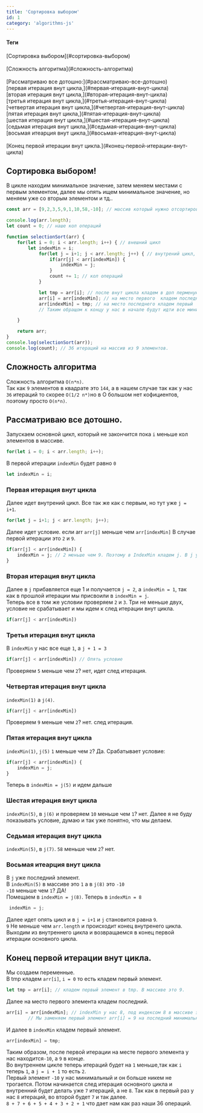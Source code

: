 ```yaml
---
title: 'Сортировка выбором'
id: 1
category: 'algorithms-js'
---
```


<div className = 'mdHead'>

#### Теги

<div className = 'tag_js'>[Сортировка выбором](#сортировка-выбором)</div>  <br/>
<div className = 'tag_js'>[Сложность алгоритма](#сложность-алгоритма)</div> <br/>
<div className = 'tag_js'>[Рассматриваю все дотошно:](#рассматриваю-все-дотошно)</div>
<div className = 'mini_tag_js'>[первая итерация внут цикла,](#первая-итерация-внут-цикла)</div>
<div className = 'mini_tag_js'>[вторая итерация внут цикла,](#вторая-итерация-внут-цикла)</div>
<div className = 'mini_tag_js'>[третья итерация внут цикла,](#третья-итерация-внут-цикла)</div>
<div className = 'mini_tag_js'>[четвертая итерация внут цикла,](#четвертая-итерация-внут-цикла)</div>
<div className = 'mini_tag_js'>[пятая итерация внут цикла,](#пятая-итерация-внут-цикла)</div>
<div className = 'mini_tag_js'>[шестая итерация внут цикла,](#шестая-итерация-внут-цикла)</div>
<div className = 'mini_tag_js'>[седьмая итерация внут цикла,](#седьмая-итерация-внут-цикла)</div>
<div className = 'mini_tag_js'>[восьмая итеарция внут цикла,](#восьмая-итеарция-внут-цикла)</div><br/>
<div className = 'tag_js'>[Конец первой итерации внут цикла.](#конец-первой-итерации-внут-цикла)</div>

</div>

## Сортировка выбором!
В цикле находим минимальное значение, затем меняем местами с первым элементом,
далее мы опять ищем минимальное значение, но меняем уже со вторым элементом и тд..

```javaScript
const arr = [9,2,3,5,9,1,10,58,-10]; // массив который нужно отсортировать.

console.log(arr.length);
let count = 0; // наше кол операций

function selectionSort(arr) {
    for(let i = 0; i < arr.length; i++) { // внешний цикл
        let indexMin = i;
            for(let j = i+1; j < arr.length; j++) { // внутрений цикл, который  каждую итерацию внешнего цикла будет проходить все элементы в массиве
                if(arr[j] < arr[indexMin]) {
                    indexMin = j;
                }
                count += 1; // кол операций
            }

            let tmp = arr[i]; // после внут цикла кладем в доп перменую первый элемент
            arr[i] = arr[indexMin]; // на место первого  кладем последний минимальный который нашли в итерациях внут цикла
            arr[indexMin] = tmp; // на место последнего кладем первый
            // Таким обращом к концу у нас в начале будут идти все минимальные по возвышению.

    }

    return arr;
}
console.log(selectionSort(arr));
console.log(count); // 36 итераций на массив из 9 элементов.
```
## Сложность алгоритма
Сложность алгоритма `O(n*n)`. <br/> Так как `9` элементов в квадрате это `144`, а в нашем случае так как у нас `36` итераций то скорее `O(1/2 n*)`но в O большом нет кофициентов, поэтому просто `O(n*n)`. 

## Рассматриваю все дотошно.
Запускаем основной цикл, который не закончится пока `i` меньше кол элементов в массиве.

```javaScript
for(let i = 0; i < arr.length; i++);
```
В первой итерации `indexMin` будет равно `0`
```javaScript
let indexMin = i;
```
### Первая итерация внут цикла
Далее идет внутрений цикл. Все так же как с первым, но тут уже `j = i+1`.
```javaScript
for(let j = i+1; j < arr.length; j++);
```
Далее идет условие. если arr `arr[j]` меньше чем `arr[indexMin]` В случае первой итерации это `2` и `9`.
```javaScript
if(arr[j] < arr[indexMin]) {
    indexMin = j; // 2 меньше чем 9. Поэтому в IndexMin кладем j. В j у нас сейчас 1.
}
```
### Вторая итерация внут цикла
Далее в `j` прибавляется еще 1 и получается `j = 2`, а `indexMin = 1`, так как в прошлой итерации мы присвоили в `indexMin = j`.<br/>
Теперь все в том же условии проверяем `2` и `3`. Три не меньше двух, условие не срабатывает и мы идем к след итерации внут цикла.
```javaScript
if(arr[j] < arr[indexMin])
```
### Третья итерация внут цикла
В `indexMin` у нас все еще `1`, а `j + 1 = 3`
```javaScript
if(arr[j] < arr[indexMin]) // Опять условие
```
Проверяем `5` меньше чем `2`? нет, идет след итерация.
### Четвертая итерация внут цикла
`indexMin(1)` а `j(4)`.

```javaScript
if(arr[j] < arr[indexMin])
```
Проверяем `9` меньше чем `2`? нет. след итерация.
### Пятая итерация внут цикла
`indexMin(1)`, `j(5)`
`1` меньше чем `2`? Да. Срабатывает условие:
```javaScript
if(arr[j] < arr[indexMin]) {
    indexMin = j;
}
```
Теперь в `indexMin = j(5)` и идем дальше
### Шестая итерация внут цикла
`indexMin(5)`, в `j(6)` и проверяем `10` меньше чем `1`? нет. Далее я не буду показывать условие, думаю и так уже понятно, что мы делаем.

### Седьмая итерация внут цикла

`indexMin(5)`, в `j(7)`. `58` меньше чем `2`? нет.

### Восьмая итеарция внут цикла

В `j` уже последний элемент.<br/>
В `indexMin(5)` в массиве это `1` а в `j(8)` это `-10`<br/>
`-10` меньше чем `1`? ДА!<br/>
Помещаем в `indexMin = j(8)`. Теперь в `indexMin = 8`
```javaScript
 indexMin = j;
```
Далее идет опять цикл и в `j = i+1` и `j` становится равна `9`.<br/>
`9` Не меньше чем `arr.length` и происходит конец внутренего цикла.
Выходим из внутреннего цикла и возвращаемся в конец первой итерации основного цикла.

## Конец первой итерации внут цикла.
Мы создаем переменные.<br/>
В tmp кладем `arr[i]`, `i = 0` то есть кладем первый элемент.
```javaScript
let tmp = arr[i]; // кладем первый элемент в tmp. В массиве это 9.
```

Далее на место первого элемента кладем последний.

```javaScript
arr[i] = arr[indexMin]; // indexMin у нас 8, под индексом 8 в массиве это -10.
        // Мы заменяем первый элемент arr[i] = 9 на последний минимальный arr[indexMin] = -10.
```
И далее в `indexMin` кладем первый элемент.

```javaScript
arr[indexMin] = tmp;
```

Таким образом, после первой итерации на месте первого элемента у нас находится`-10`, а `9` в конце.<br/>
Во внутреннем цикле теперь итераций будет на `1` меньше,так как `i` теперь `1`, а `j = i + 1` то есть `2`.<br/>
Первый элемент `-10` у нас минимальный и он больше никем не трогается.
Потом начинается след итерация основного цикла и внутренний будет делать уже `7` итераций, а не `8`. Так как в первый раз у нас `8` итераций, во второй будет `7` и так далее. <br/>`8 + 7 + 6 + 5 + 4 + 3 + 2 + 1` что дает нам как раз наши 36 операций.
